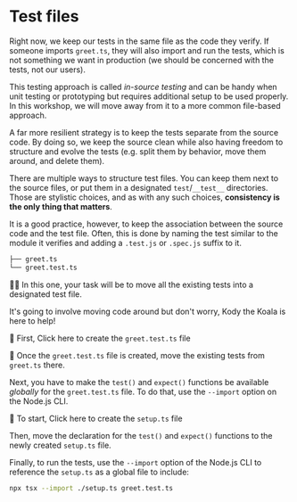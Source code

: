 # Test files

Right now, we keep our tests in the same file as the code they verify. If someone imports `greet.ts`, they will also import and run the tests, which is not something we want in production (we should be concerned with the tests, not our users).

<callout-warning>This testing approach is called _in-source testing_ and can be handy when unit testing or prototyping but requires additional setup to be used properly. In this workshop, we will move away from it to a more common file-based approach.</callout-warning>

A far more resilient strategy is to keep the tests separate from the source code. By doing so, we keep the source clean while also having freedom to structure and evolve the tests (e.g. split them by behavior, move them around, and delete them).

There are multiple ways to structure test files. You can keep them next to the source files, or put them in a designated `test`/`__test__` directories. Those are stylistic choices, and as with any such choices, **consistency is the only thing that matters**.

It is a good practice, however, to keep the association between the source code and the test file. Often, this is done by naming the test similar to the module it verifies and adding a `.test.js` or `.spec.js` suffix to it.

```txt lines=2 nonumber
├── greet.ts
└── greet.test.ts
```

👨‍💼 In this one, your task will be to move all the existing tests into a designated test file.

It's going to involve moving code around but don't worry, Kody the Koala is here to help!

🐨 First, <InlineFile file="greet.test.ts">Click here to create the `greet.test.ts` file</InlineFile>

🐨 Once the `greet.test.ts` file is created, move the existing tests from `greet.ts` there.

Next, you have to make the `test()` and `expect()` functions be available _globally_ for the `greet.test.ts` file. To do that, use the `--import` option on the Node.js CLI.

🐨 To start, <InlineFile file="setup.ts">Click here to create the `setup.ts` file</InlineFile>

Then, move the declaration for the `test()` and `expect()` functions to the newly created `setup.ts` file.

Finally, to run the tests, use the `--import` option of the Node.js CLI to reference the `setup.ts` as a global file to include:

```sh
npx tsx --import ./setup.ts greet.test.ts
```
